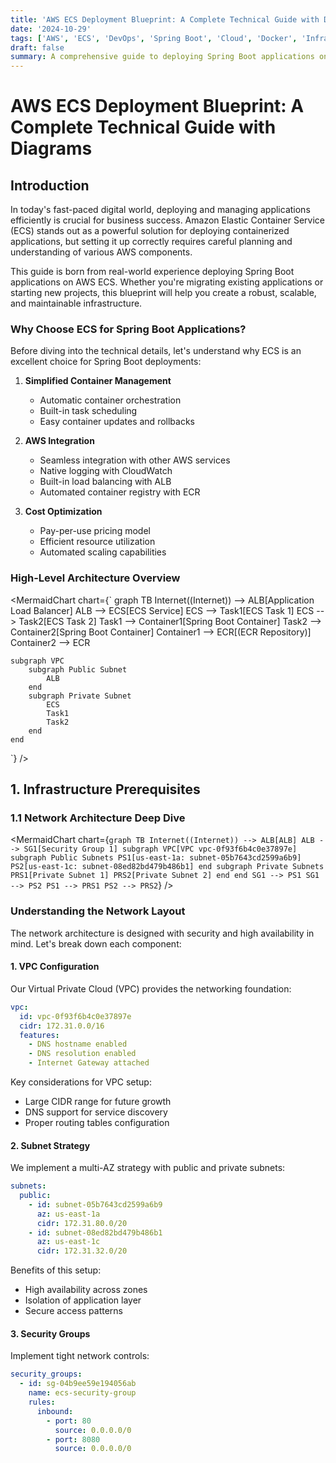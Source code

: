 ```yaml
---
title: 'AWS ECS Deployment Blueprint: A Complete Technical Guide with Diagrams'
date: '2024-10-29'
tags: ['AWS', 'ECS', 'DevOps', 'Spring Boot', 'Cloud', 'Docker', 'Infrastructure']
draft: false
summary: A comprehensive guide to deploying Spring Boot applications on AWS ECS, including detailed diagrams, configuration examples, and step-by-step instructions for creating a resilient cloud infrastructure.
---
```


# AWS ECS Deployment Blueprint: A Complete Technical Guide with Diagrams

## Introduction

In today's fast-paced digital world, deploying and managing applications efficiently is crucial for business success. Amazon Elastic Container Service (ECS) stands out as a powerful solution for deploying containerized applications, but setting it up correctly requires careful planning and understanding of various AWS components.

This guide is born from real-world experience deploying Spring Boot applications on AWS ECS. Whether you're migrating existing applications or starting new projects, this blueprint will help you create a robust, scalable, and maintainable infrastructure.

### Why Choose ECS for Spring Boot Applications?

Before diving into the technical details, let's understand why ECS is an excellent choice for Spring Boot deployments:

1. **Simplified Container Management**
   - Automatic container orchestration
   - Built-in task scheduling
   - Easy container updates and rollbacks

2. **AWS Integration**
   - Seamless integration with other AWS services
   - Native logging with CloudWatch
   - Built-in load balancing with ALB
   - Automated container registry with ECR

3. **Cost Optimization**
   - Pay-per-use pricing model
   - Efficient resource utilization
   - Automated scaling capabilities

### High-Level Architecture Overview

<MermaidChart
  chart={`
graph TB
    Internet((Internet)) --> ALB[Application Load Balancer]
    ALB --> ECS[ECS Service]
    ECS --> Task1[ECS Task 1]
    ECS --> Task2[ECS Task 2]
    Task1 --> Container1[Spring Boot Container]
    Task2 --> Container2[Spring Boot Container]
    Container1 --> ECR[(ECR Repository)]
    Container2 --> ECR
    
    subgraph VPC
        subgraph Public Subnet
            ALB
        end
        subgraph Private Subnet
            ECS
            Task1
            Task2
        end
    end
`}
/>

## 1. Infrastructure Prerequisites

### 1.1 Network Architecture Deep Dive

<MermaidChart
  chart={`
graph TB
    Internet((Internet)) --> ALB[ALB]
    ALB --> SG1[Security Group 1]
    subgraph VPC[VPC vpc-0f93f6b4c0e37897e]
        subgraph Public Subnets
            PS1[us-east-1a: subnet-05b7643cd2599a6b9]
            PS2[us-east-1c: subnet-08ed82bd479b486b1]
        end
        subgraph Private Subnets
            PRS1[Private Subnet 1]
            PRS2[Private Subnet 2]
        end
    end
    SG1 --> PS1
    SG1 --> PS2
    PS1 --> PRS1
    PS2 --> PRS2
`}
/>

### Understanding the Network Layout

The network architecture is designed with security and high availability in mind. Let's break down each component:

#### 1. VPC Configuration
Our Virtual Private Cloud (VPC) provides the networking foundation:

```yaml
vpc:
  id: vpc-0f93f6b4c0e37897e
  cidr: 172.31.0.0/16
  features:
    - DNS hostname enabled
    - DNS resolution enabled
    - Internet Gateway attached
```

Key considerations for VPC setup:
- Large CIDR range for future growth
- DNS support for service discovery
- Proper routing tables configuration

#### 2. Subnet Strategy
We implement a multi-AZ strategy with public and private subnets:

```yaml
subnets:
  public:
    - id: subnet-05b7643cd2599a6b9
      az: us-east-1a
      cidr: 172.31.80.0/20
    - id: subnet-08ed82bd479b486b1
      az: us-east-1c
      cidr: 172.31.32.0/20
```

Benefits of this setup:
- High availability across zones
- Isolation of application layer
- Secure access patterns

#### 3. Security Groups
Implement tight network controls:

```yaml
security_groups:
  - id: sg-04b9ee59e194056ab
    name: ecs-security-group
    rules:
      inbound:
        - port: 80
          source: 0.0.0.0/0
        - port: 8080
          source: 0.0.0.0/0
```
